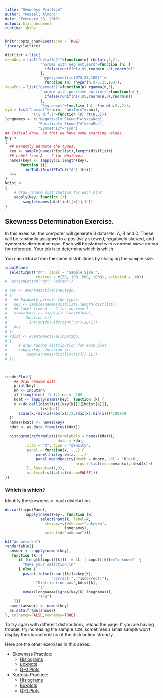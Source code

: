 ```yaml
---
title: "Skewness Practice"
author: "Russell Almond"
date: "February 23, 2019"
output: html_document
runtime: shiny
---
```


```r
knitr::opts_chunk$set(echo = TRUE)
library(lattice)
```

```r
distlist <-list(
skewNeg = list("beta(8,2)"=function(n) rbeta(n,8,2),
                "normal with neg outliers"=function (n) {
                  ifelse(runif(n)<.05,rnorm(n,-3),rnorm(n))
                },
                "hypergeometric(975,25,100)" = 
                  function (n) rhyper(n,975,25,100)),
skewPos = list("gamma(3)"=function(n) rgamma(n,3),
                "normal with positive outliers"=function(n) {
                  ifelse(runif(n)<.05,rnorm(n,3),rnorm(n))
                },
                "lognormal"=function (n) rlnorm(n,0,.3)),
sym = list("normal"=rnorm, "uniform"=runif,
            "t(5 d.f.)"=function (n) rt(n,5)))
longnames <- c("Negatively Skewed"="skewNeg",
               "Positively Skewed"="skewPos",
               "Symmetric"="sym")
## Initial draw, so that we have some starting values.
key <- 
{
  ## Randomly permute the types.  
  key <- sample(names(distlist),length(distlist))
  ## Label from A -- C (or whatever)  
  names(key) <- sapply(1L:length(key),
       function (i)
         intToUtf8(utf8ToInt("A")-1L+i))
  key
}
kdist <- 
{
    # draw random distribution for each plot
    sapply(key, function (r)  
        sample(names(distlist[[r]]),1L))
}

```

## Skewness Determination Exercise.

In this exercise, the computer will generate 3 datasets:  A, B and C.  These will be randomly assigned to a positively skewed, negatively skewed, and symmetric distribution type.  Each will be plotted with a normal curve on top for reference.  Your job is to determine which is which.

You can redraw from the same distributions by changing the sample size.
```r
inputPanel(
  selectInput("nn", label = "Sample Size:",
              choices = c(50, 100, 500, 1000), selected = 100))
#  actionButton("go","Redraw"))

# key <- eventReactive(input$go,
# {
#   ## Randomly permute the types.  
#   key <- sample(names(distlist),length(distlist))
#   ## Label from A -- C (or whatever)  
#   names(key) <- sapply(1L:length(key),
#        function (i)
#          intToUtf8(utf8ToInt("A")-1L+i))
#   key
# })
# kdist <- eventReactive(input$go,
# {
#     # draw random distribution for each plot
#     sapply(key, function (r)  
#         sample(names(distlist[[r]]),1L))
# })



renderPlot({
    ## Draw random data 
    print(key)
    nn <- input$nn
    if (length(nn) != 1L) nn <- 100
    kdat <- lapply(names(key), function (k) {
    x <-do.call(distlist[[key[k]]][[kdist[k]]],
                list(nn))
      scale(x,(min(x)+max(x))/2,(max(x)-min(x)))*100+50
  })
  names(kdat) <- names(key)
  kdat <- as.data.frame(rev(kdat))
  
  histogram(reformulate(termlabels = names(kdat)), 
                        data = kdat,
          xlab = "X", type = "density",
          panel = function(x, ...) {
              panel.histogram(x, ...)
              panel.mathdensity(dmath = dnorm, col = "black",
                                args = list(mean=mean(x),sd=sd(x)))
          }, layout=c(1,3),
          scales=list(y=list(draw=FALSE)))
})

```
### Which is which?

Identify the skewness of each distribution.
```r

do.call(inputPanel,
         lapply(names(key), function (k)
                selectInput(k, label=k,
                  choices=c(Unknown="unknown", 
                           longnames),
                  selected="unknown")))

h4("Answers:\n")
renderTable({
  answer <- sapply(names(key),
   function (k) {
      if (length(input[[k]]) != 1L || input[[k]]=="unknown") {
        "Make your selection.\n"
      } else {
        paste(ifelse(input[[k]]==key[k],
                     "Correct:", "Incorrect:"),
              "Distribution was",kdist[k],
               "(",
        names(longnames)[grep(key[k],longnames)],
               ")\n")
    }})
  names(answer) <- names(key)
  as.data.frame(answer)
}, colnames=FALSE,rownames=TRUE)

```

To try again with different distributions, reload the page.  If you are having trouble, try increasing the sample size:  sometimes a small sample won't display the characteristics of the distribution strongly.

Here are the other exercises in this series:

* Skewness Practice:
   + [Histograms](SkewnessPractice.Rmd)
   + [Boxplots](SkewnessBoxplot.Rmd)
   + [Q-Q Plots](SkewnessQQ.Rmd)

* Kurtosis Practice:
   + [Histograms](KurtosisPractice.Rmd)
   + [Boxplots](KurtosisBoxplots.Rmd)
   + [Q-Q Plots](KurtosisQQ.Rmd)
   





